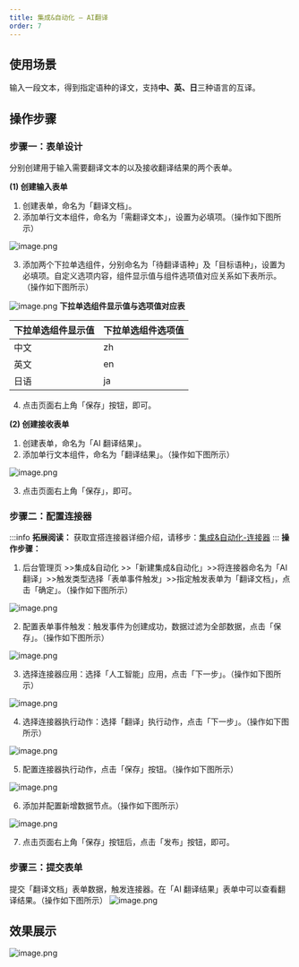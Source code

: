 ```yaml
---
title: 集成&自动化 — AI翻译
order: 7
---
```


## 使用场景

输入一段文本，得到指定语种的译文，支持**中、英、日**三种语言的互译。

## 操作步骤

### 步骤一：表单设计

分别创建用于输入需要翻译文本的以及接收翻译结果的两个表单。

**(1) 创建输入表单**

1. 创建表单，命名为「翻译文档」。
2. 添加单行文本组件，命名为「需翻译文本」，设置为必填项。（操作如下图所示）

![image.png](https://img.alicdn.com/imgextra/i4/O1CN01amQJVV1Zvkj8X8hBY_!!6000000003257-2-tps-1046-546.png)

3. 添加两个下拉单选组件，分别命名为「待翻译语种」及「目标语种」，设置为必填项。自定义选项内容，组件显示值与组件选项值对应关系如下表所示。（操作如下图所示）

![image.png](https://img.alicdn.com/imgextra/i1/O1CN01PhMOlx1tIdDC6QHvd_!!6000000005879-2-tps-1046-545.png)
​
**下拉单选组件显示值与选项值对应表**

| 下拉单选组件显示值 | 下拉单选组件选项值 |
| ------------------ | ------------------ |
| 中文               | zh                 |
| 英文               | en                 |
| 日语               | ja                 |

4. 点击页面右上角「保存」按钮，即可。

**(2) 创建接收表单**

1. 创建表单，命名为「AI 翻译结果」。
2. 添加单行文本组件，命名为「翻译结果」。（操作如下图所示）

![image.png](https://img.alicdn.com/imgextra/i1/O1CN01CnRBIz25DqSj06JGa_!!6000000007493-2-tps-1046-546.png)

3. 点击页面右上角「保存」，即可。

### 步骤二：配置连接器

:::info
**拓展阅读：** 获取宜搭连接器详细介绍，请移步：[集成&自动化-连接器](https://www.yuque.com/yida/support/zevvr1?view=doc_embed)
:::
**操作步骤：**

1. 后台管理页 >>集成&自动化 >>「新建集成&自动化」>>将连接器命名为「AI 翻译」>>触发类型选择「表单事件触发」>>指定触发表单为「翻译文档」，点击「确定」。（操作如下图所示）

![image.png](https://img.alicdn.com/imgextra/i3/O1CN01ytH7BX1rXAYF9qWww_!!6000000005640-2-tps-1046-546.png)

2. 配置表单事件触发：触发事件为创建成功，数据过滤为全部数据，点击「保存」。（操作如下图所示）

![image.png](https://img.alicdn.com/imgextra/i4/O1CN013WUcgD27Wk29NRhhY_!!6000000007805-2-tps-1046-546.png)

3. 选择连接器应用：选择「人工智能」应用，点击「下一步」。（操作如下图所示）

![image.png](https://img.alicdn.com/imgextra/i4/O1CN01UF5V8X1fTiAjbQRs7_!!6000000004008-2-tps-1046-545.png)

4. 选择连接器执行动作：选择「翻译」执行动作，点击「下一步」。（操作如下图所示）

![image.png](https://img.alicdn.com/imgextra/i3/O1CN01lEjWHN1fSKz5YOv4i_!!6000000004005-2-tps-1046-545.png)

5. 配置连接器执行动作，点击「保存」按钮。（操作如下图所示）

![image.png](https://img.alicdn.com/imgextra/i3/O1CN0105pmVG1gpz34j0uVj_!!6000000004192-2-tps-1046-547.png)

6. 添加并配置新增数据节点。（操作如下图所示）

![image.png](https://img.alicdn.com/imgextra/i4/O1CN01cQawER1NBhW0I9hJs_!!6000000001532-2-tps-1046-543.png)

7. 点击页面右上角「保存」按钮后，点击「发布」按钮，即可。

### 步骤三：提交表单

提交「翻译文档」表单数据，触发连接器。在「AI 翻译结果」表单中可以查看翻译结果。（操作如下图所示）
![image.png](https://img.alicdn.com/imgextra/i4/O1CN010x6BvP27qtSglFsoC_!!6000000007849-2-tps-1920-951.png)

## 效果展示

![image.png](https://img.alicdn.com/imgextra/i2/O1CN01R5cAua28FAS733etW_!!6000000007902-2-tps-1920-951.png)
